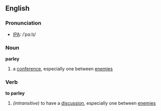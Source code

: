 ==English==
===Pronunciation===
*[[IPA]]: /ˈpɑːlɪ/
===Noun===
'''parley'''
# a [[conference]], especially one between [[enemy|enemies]]
===Verb===
'''to parley'''
#''(intransitive)'' to have a [[discussion]], especially one between [[enemy|enemies]]